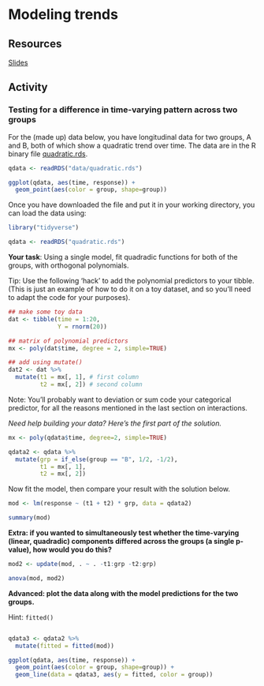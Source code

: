 # Modeling trends

## Resources

[Slides](slides/04_trends/index.html)

## Activity

### Testing for a difference in time-varying pattern across two groups

:::{.try}

For the (made up) data below, you have longitudinal data for two groups, A and B, both of which show a quadratic trend over time. The data are in the R binary file [quadratic.rds](data/quadratic.rds){target="_download"}.

```r
qdata <- readRDS("data/quadratic.rds")
```

```r
ggplot(qdata, aes(time, response)) +
  geom_point(aes(color = group, shape=group))
```

Once you have downloaded the file and put it in your working directory, you can load the data using:

```r
library("tidyverse")

qdata <- readRDS("quadratic.rds")
```

**Your task**: Using a single model, fit quadradic functions for both of the groups, with orthogonal polynomials.

Tip: Use the following 'hack' to add the polynomial predictors to your tibble. (This is just an example of how to do it on a toy dataset, and so you'll need to adapt the code for your purposes).

```r
## make some toy data
dat <- tibble(time = 1:20,
              Y = rnorm(20))

## matrix of polynomial predictors
mx <- poly(dat$time, degree = 2, simple=TRUE)

## add using mutate()
dat2 <- dat %>%
  mutate(t1 = mx[, 1], # first column
         t2 = mx[, 2]) # second column
```

Note: You'll probably want to deviation or sum code your categorical predictor, for all the reasons mentioned in the last section on interactions.

*Need help building your data? Here's the first part of the solution.*

```r
mx <- poly(qdata$time, degree=2, simple=TRUE)

qdata2 <- qdata %>%
  mutate(grp = if_else(group == "B", 1/2, -1/2),
         t1 = mx[, 1],
         t2 = mx[, 2])         
```

Now fit the model, then compare your result with the solution below.

```r
mod <- lm(response ~ (t1 + t2) * grp, data = qdata2)

summary(mod)
```

**Extra: if you wanted to simultaneously test whether the time-varying (linear, quadradic) components differed across the groups (a single p-value), how would you do this?**

```r
mod2 <- update(mod, . ~ . -t1:grp -t2:grp)

anova(mod, mod2)
```

**Advanced: plot the data along with the model predictions for the two groups.**

Hint: `fitted()`

```r
```

```r
qdata3 <- qdata2 %>%
  mutate(fitted = fitted(mod))

ggplot(qdata, aes(time, response)) +
  geom_point(aes(color = group, shape=group)) +
  geom_line(data = qdata3, aes(y = fitted, color = group))
```

:::
